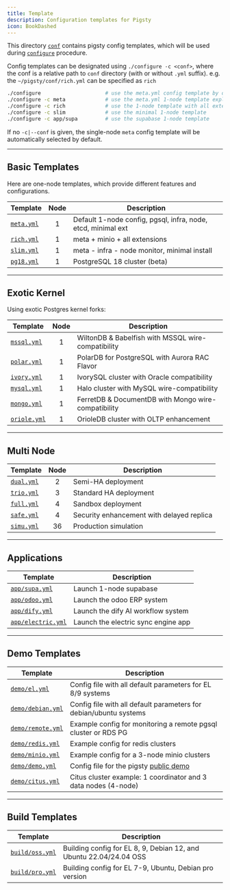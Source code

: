 ```yaml
---
title: Template
description: Configuration templates for Pigsty
icon: BookDashed
---
```



This directory [`conf`](https://github.com/pgsty/pigsty/blob/main/conf) contains pigsty config templates, which will be used during [`configure`](/config/configure) procedure.

Config templates can be designated using `./configure -c <conf>`, where the conf is a relative path to `conf` directory (with or without `.yml` suffix).
e.g. the `~/pigsty/conf/rich.yml` can be specified as `rich`

```bash
./configure                     # use the meta.yml config template by default
./configure -c meta             # use the meta.yml 1-node template explicitly
./configure -c rich             # use the 1-node template with all extensions & minio
./configure -c slim             # use the minimal 1-node template
./configure -c app/supa         # use the supabase 1-node template
```

If no `-c|--conf` is given, the single-node `meta` config template will be automatically selected by default.




----------

## Basic Templates

Here are one-node templates, which provide different features and configurations.

| Template                                                              | Node | Description                                                  |
|:----------------------------------------------------------------------|:----:|--------------------------------------------------------------|
| [`meta.yml`](https://github.com/pgsty/pigsty/blob/main/conf/meta.yml) |  1   | Default 1-node config, pgsql, infra, node, etcd, minimal ext |
| [`rich.yml`](https://github.com/pgsty/pigsty/blob/main/conf/rich.yml) |  1   | meta + minio + all  extensions                               |
| [`slim.yml`](https://github.com/pgsty/pigsty/blob/main/conf/slim.yml) |  1   | meta - infra - node monitor, minimal install                 |
| [`pg18.yml`](https://github.com/pgsty/pigsty/blob/main/conf/pg18.yml) |  1   | PostgreSQL 18 cluster (beta)                                 |


--------

## Exotic Kernel

Using exotic Postgres kernel forks:

| Template                                                                  | Node | Description                                          |
|---------------------------------------------------------------------------|:----:|------------------------------------------------------|
| [`mssql.yml`](https://github.com/pgsty/pigsty/blob/main/conf/mssql.yml)   |  1   | WiltonDB & Babelfish with MSSQL wire-compatibility   |
| [`polar.yml`](https://github.com/pgsty/pigsty/blob/main/conf/polar.yml)   |  1   | PolarDB for PostgreSQL with Aurora RAC Flavor        |
| [`ivory.yml`](https://github.com/pgsty/pigsty/blob/main/conf/ivory.yml)   |  1   | IvorySQL cluster with Oracle compatibility           |
| [`mysql.yml`](https://github.com/pgsty/pigsty/blob/main/conf/mysql.yml)   |  1   | Halo cluster with MySQL wire-compatibility           |
| [`mongo.yml`](https://github.com/pgsty/pigsty/blob/main/conf/mongo.yml)   |  1   | FerretDB & DocumentDB with Mongo wire-compatibility  |
| [`oriole.yml`](https://github.com/pgsty/pigsty/blob/main/conf/oriole.yml) |  1   | OrioleDB cluster with OLTP enhancement               |


--------

## Multi Node

| Template                                                              | Node | Description                               |
|-----------------------------------------------------------------------|:----:|-------------------------------------------|
| [`dual.yml`](https://github.com/pgsty/pigsty/blob/main/conf/dual.yml) |  2   | Semi-HA deployment                        |
| [`trio.yml`](https://github.com/pgsty/pigsty/blob/main/conf/trio.yml) |  3   | Standard HA deployment                    |
| [`full.yml`](https://github.com/pgsty/pigsty/blob/main/conf/full.yml) |  4   | Sandbox deployment                        |
| [`safe.yml`](https://github.com/pgsty/pigsty/blob/main/conf/safe.yml) |  4   | Security enhancement with delayed replica |
| [`simu.yml`](https://github.com/pgsty/pigsty/blob/main/conf/simu.yml) |  36  | Production simulation                     |


--------

## Applications

| Template                                                                              | Description                         |
|---------------------------------------------------------------------------------------|-------------------------------------|
| [`app/supa.yml`](https://github.com/pgsty/pigsty/blob/main/conf/app/supa.yml)         | Launch 1-node supabase              |
| [`app/odoo.yml`](https://github.com/pgsty/pigsty/blob/main/conf/app/odoo.yml)         | Launch the odoo ERP system          |
| [`app/dify.yml`](https://github.com/pgsty/pigsty/blob/main/conf/app/dify.yml)         | Launch the dify AI workflow system  |
| [`app/electric.yml`](https://github.com/pgsty/pigsty/blob/main/conf/app/electric.yml) | Launch the electric sync engine app |

--------

## Demo Templates

| Template                                                                            | Description                                                       |
|-------------------------------------------------------------------------------------|-------------------------------------------------------------------|
| [`demo/el.yml`](https://github.com/pgsty/pigsty/blob/main/conf/demo/el.yml)         | Config file with all default parameters for EL 8/9 systems        |
| [`demo/debian.yml`](https://github.com/pgsty/pigsty/blob/main/conf/demo/debian.yml) | Config file with all default parameters for debian/ubuntu systems |
| [`demo/remote.yml`](https://github.com/pgsty/pigsty/blob/main/conf/demo/remote.yml) | Example config for monitoring a remote pgsql cluster or RDS PG    |
| [`demo/redis.yml`](https://github.com/pgsty/pigsty/blob/main/conf/demo/redis.yml)   | Example config for redis clusters                                 |
| [`demo/minio.yml`](https://github.com/pgsty/pigsty/blob/main/conf/demo/minio.yml)   | Example config for a 3-node minio clusters                        |
| [`demo/demo.yml`](https://github.com/pgsty/pigsty/blob/main/conf/demo/demo.yml)     | Config file for the pigsty [public demo](https://demo.pigsty.cc)  |
| [`demo/citus.yml`](https://github.com/pgsty/pigsty/blob/main/conf/demo/citus.yml)   | Citus cluster example: 1 coordinator and 3 data nodes (4-node)    |


--------

## Build Templates

| Template                                                                        | Description                                                        |
|---------------------------------------------------------------------------------|--------------------------------------------------------------------|
| [`build/oss.yml`](https://github.com/pgsty/pigsty/blob/main/conf/build/oss.yml) | Building config for EL 8, 9, Debian 12, and Ubuntu 22.04/24.04 OSS |
| [`build/pro.yml`](https://github.com/pgsty/pigsty/blob/main/conf/build/pro.yml) | Building config for EL 7-9, Ubuntu, Debian pro version             |


